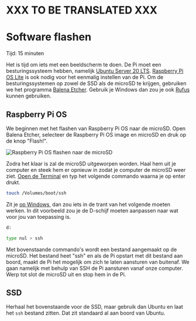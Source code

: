 
# XXX TO BE TRANSLATED XXX


# Software flashen

<Callout emoji="&#x2139;">
	Tijd: 15 minuten
</Callout>

Het is tijd om iets met een beeldscherm te doen. De Pi moet een besturingssysteem hebben, namelijk [Ubuntu Server 20 LTS](https://ubuntu.com/download/raspberry-pi). [Raspberry Pi OS Lite](https://downloads.raspberrypi.org/raspios\_lite\_armhf\_latest) is ook nodig voor het eenmalig instellen van de Pi. Om de besturingssystemen op zowel de SSD als de microSD te krijgen, gebruiken we het programma [Balena Etcher](https://www.balena.io/etcher). Gebruik je Windows dan zou je ook [Rufus](https://github.com/pbatard/rufus/releases/download/v3.17/rufus-3.17.exe) kunnen gebruiken.

## Raspberry Pi OS

We beginnen met het flashen van Raspberry Pi OS naar de microSD. Open Balena Etcher, selecteer de Raspberry Pi OS image en microSD en druk op de knop "Flash!".

![Raspberry Pi OS flashen naar de microSD](/flash-pi-os.png)

Zodra het klaar is zal de microSD uitgeworpen worden. Haal hem uit je computer en steek hem er opnieuw in zodat je computer de microSD weer ziet. [Open de Terminal](https://support.apple.com/nl-nl/guide/terminal/apd5265185d-f365-44cb-8b09-71a064a42125/mac) en typ het volgende commando waarna je op enter drukt.

```bash
touch /Volumes/boot/ssh
```

Zit je [op Windows](https://arjanlobbezoo.nl/windows-10-programma-administrator-mode-openen), dan zou iets in de trant van het volgende moeten werken. In dit voorbeeld zou je de D-schijf moeten aanpassen naar wat voor jou van toepassing is.

```bash
d:
```

```bash
type nul > ssh
```

Met bovenstaande commando's wordt een bestand aangemaakt op de microSD. Het bestand heet "ssh" en als de Pi opstart met dit bestand aan boord, maakt de Pi het mogelijk om zich te laten aansturen van buitenaf. We gaan namelijk met behulp van SSH de Pi aansturen vanaf onze computer. Werp tot slot de microSD uit en stop hem in de Pi.

## SSD

Herhaal het bovenstaande voor de SSD, maar gebruik dan Ubuntu en laat het `ssh` bestand zitten. Dat zit standaard al aan boord van Ubuntu.
